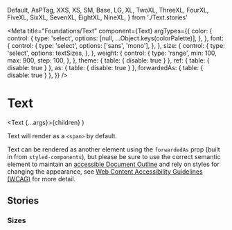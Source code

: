 <!-- Text.stories.mdx-->

  Default,
  AsPTag,
  XXS,
  XS,
  SM,
  Base,
  LG,
  XL,
  TwoXL,
  ThreeXL,
  FourXL,
  FiveXL,
  SixXL,
  SevenXL,
  EightXL,
  NineXL,
} from './Text.stories'

<Meta
  title="Foundations/Text"
  component={Text}
  argTypes={{
    color: {
      control: {
        type: 'select',
        options: [null, ...Object.keys(colorPalette)],
      },
    },
    font: {
      control: {
        type: 'select',
        options: ['sans', 'mono'],
      },
    },
    size: {
      control: {
        type: 'select',
        options: textSizes,
      },
    },
    weight: {
      control: {
        type: 'range',
        min: 100,
        max: 900,
        step: 100,
      },
    },
    theme: { table: { disable: true } },
    ref: { table: { disable: true } },
    as: { table: { disable: true } },
    forwardedAs: { table: { disable: true } },
  }}
/>

# Text

  <Text {...args}>{children}</Text>
)

Text will render as a `<span>` by default.

Text can be rendered as another element using the `forwardedAs` prop (built in from `styled-components`), but please be sure to use the correct semantic element to maintain an <a href="https://www.w3.org/WAI/WCAG21/Understanding/headings-and-labels.html">accessible Document Outline</a> and rely on styles for changing the appearance, see <a href="https://www.w3.org/WAI/standards-guidelines/wcag/">Web Content Accessibility Guidelines (WCAG)</a> for more detail.

<Canvas>
  <Story story={Default} />
  <Story story={AsPTag} />
</Canvas>

<ArgsTable of={Text} story="^" />

## Stories

### Sizes

<Canvas>
  <Story story={XXS} />
  <Story story={XS} />
  <Story story={SM} />
  <Story story={Base} />
  <Story story={LG} />
  <Story story={XL} />
  <Story story={TwoXL} />
  <Story story={ThreeXL} />
  <Story story={FourXL} />
  <Story story={FiveXL} />
  <Story story={SixXL} />
  <Story story={SevenXL} />
  <Story story={NineXL} />
</Canvas>
